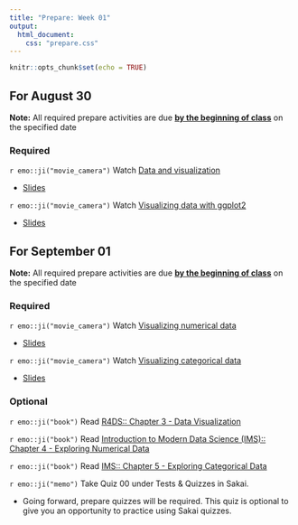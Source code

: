 ```yaml
---
title: "Prepare: Week 01"
output: 
  html_document:
    css: "prepare.css"
---
```


```r
knitr::opts_chunk$set(echo = TRUE)
```


## For August 30

**Note:** All required prepare activities are due **<u>by the beginning of class</u>** on the specified date

### Required 

`r emo::ji("movie_camera")` Watch [Data and visualization](https://www.youtube.com/watch?v=FddF4b_GuTI) 

- [Slides](https://rstudio-education.github.io/datascience-box/course-materials/slides/u2-d01-data-viz/u2-d01-data-viz.html#1)

`r emo::ji("movie_camera")` Watch [Visualizing data with ggplot2](https://www.youtube.com/watch?v=s2NF2J36ljE)  

- [Slides](https://rstudio-education.github.io/datascience-box/course-materials/slides/u2-d02-ggplot2/u2-d02-ggplot2.html#1)


## For September 01 

**Note:** All required prepare activities are due **<u>by the beginning of class</u>** on the specified date

### Required 

`r emo::ji("movie_camera")` Watch [Visualizing numerical data](https://youtu.be/waBabVTI8ec) 

- [Slides](https://rstudio-education.github.io/datascience-box/course-materials/slides/u2-d03-viz-num/u2-d03-viz-num.html#1)

`r emo::ji("movie_camera")` Watch [Visualizing categorical data](https://youtu.be/21h3rEO8k2E) 

- [Slides](https://rstudio-education.github.io/datascience-box/course-materials/slides/u2-d04-viz-cat/u2-d04-viz-cat.html#1)

### Optional 

`r emo::ji("book")` Read [R4DS:: Chapter 3 - Data Visualization](https://r4ds.had.co.nz/data-visualisation.html)

`r emo::ji("book")` Read [Introduction to Modern Data Science (IMS):: Chapter 4 - Exploring Numerical Data](https://openintro-ims.netlify.app/explore-numerical.html)

`r emo::ji("book")` Read [IMS:: Chapter 5 - Exploring Categorical Data](https://openintro-ims.netlify.app/explore-categorical.html)

`r emo::ji("memo")` Take Quiz 00 under Tests & Quizzes in Sakai.

- Going forward, prepare quizzes will be required. This quiz is optional to give you an opportunity to practice using Sakai quizzes. 


